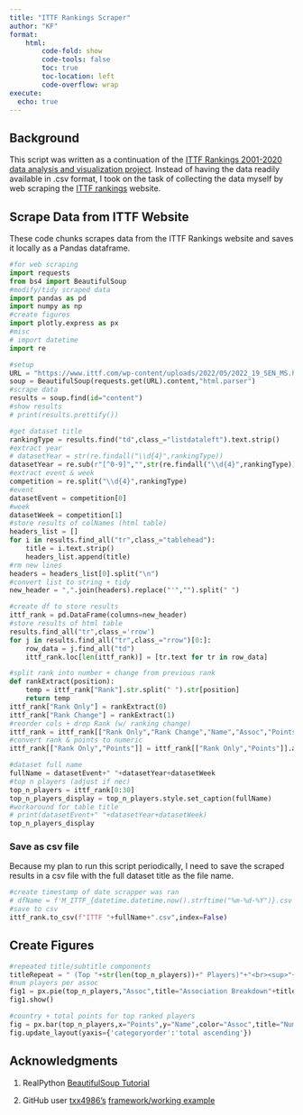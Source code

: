 ```yaml
---
title: "ITTF Rankings Scraper"
author: "KF"
format: 
    html:
        code-fold: show
        code-tools: false
        toc: true
        toc-location: left
        code-overflow: wrap
execute: 
  echo: true
---
```


## Background

This script was written as a continuation of the [ITTF Rankings 2001-2020 data analysis and visualization project](https://github.com/kenf1/Kaggle_ITTF). Instead of having the data readily available in .csv format, I took on the task of collecting the data myself by web scraping the [ITTF rankings](https://www.ittf.com/rankings/) website.

## Scrape Data from ITTF Website

These code chunks scrapes data from the ITTF Rankings website and saves it locally as a Pandas dataframe.

```python
#for web scraping
import requests
from bs4 import BeautifulSoup
#modify/tidy scraped data
import pandas as pd
import numpy as np
#create figures
import plotly.express as px
#misc
# import datetime
import re
```

```python
#setup
URL = "https://www.ittf.com/wp-content/uploads/2022/05/2022_19_SEN_MS.html"
soup = BeautifulSoup(requests.get(URL).content,"html.parser")
#scrape data
results = soup.find(id="content")
#show results
# print(results.prettify())
```

```python
#get dataset title
rankingType = results.find("td",class_="listdataleft").text.strip()
#extract year
# datasetYear = str(re.findall("\\d{4}",rankingType))
datasetYear = re.sub(r"[^0-9]","",str(re.findall("\\d{4}",rankingType)))
#extract event & week
competition = re.split("\\d{4}",rankingType)
#event
datasetEvent = competition[0]
#week
datasetWeek = competition[1]
#store results of colNames (html table)
headers_list = []
for i in results.find_all("tr",class_="tablehead"):
    title = i.text.strip()
    headers_list.append(title)
#rm new lines
headers = headers_list[0].split("\n")
#convert list to string + tidy
new_header = ",".join(headers).replace("'","").split(" ")
```

```python
#create df to store results
ittf_rank = pd.DataFrame(columns=new_header)
#store results of html table
results.find_all("tr",class_='rrow')
for j in results.find_all("tr",class_="rrow")[0:]:
    row_data = j.find_all("td")
    ittf_rank.loc[len(ittf_rank)] = [tr.text for tr in row_data]
```

```python
#split rank into number + change from previous rank
def rankExtract(position):
    temp = ittf_rank["Rank"].str.split(" ").str[position]
    return temp
ittf_rank["Rank Only"] = rankExtract(0)
ittf_rank["Rank Change"] = rankExtract(1)
#reorder cols + drop Rank (w/ ranking change)
ittf_rank = ittf_rank[["Rank Only","Rank Change","Name","Assoc","Points"]]
#convert rank & points to numeric
ittf_rank[["Rank Only","Points"]] = ittf_rank[["Rank Only","Points"]].astype(int)
```

```python
#dataset full name
fullName = datasetEvent+" "+datasetYear+datasetWeek
#top n players (adjust if nec)
top_n_players = ittf_rank[0:30]
top_n_players_display = top_n_players.style.set_caption(fullName)
#workaround for table title
# print(datasetEvent+" "+datasetYear+datasetWeek)
top_n_players_display
```

### Save as csv file

Because my plan to run this script periodically, I need to save the scraped results in a csv file with the full dataset title as the file name.

```python
#create timestamp of date scrapper was ran
# dfName = f'M_ITTF_{datetime.datetime.now().strftime("%m-%d-%Y")}.csv'
#save to csv
ittf_rank.to_csv(f"ITTF "+fullName+".csv",index=False)
```

## Create Figures

```python
#repeated title/subtitle components
titleRepeat = " (Top "+str(len(top_n_players))+" Players)"+"<br><sup>"+fullName+"</sup></br>"
#num players per assoc
fig1 = px.pie(top_n_players,"Assoc",title="Association Breakdown"+titleRepeat)
fig1.show()
```

```python
#country + total points for top ranked players
fig = px.bar(top_n_players,x="Points",y="Name",color="Assoc",title="Number of Points"+titleRepeat)
fig.update_layout(yaxis={'categoryorder':'total ascending'})
```

## Acknowledgments

1. RealPython [BeautifulSoup Tutorial](https://realpython.com/beautiful-soup-web-scraper-python/)

1. GitHub user [txx4986's](https://github.com/txx4986) [framework/working example](https://github.com/txx4986/Web-scraping-ITTF-rankings)